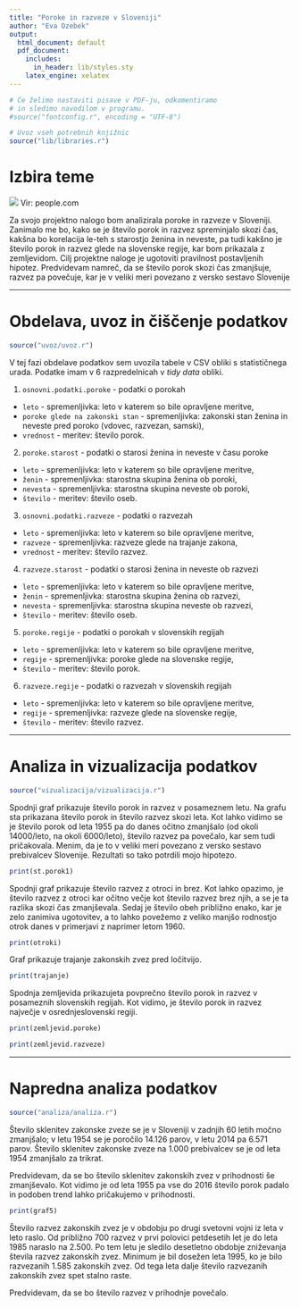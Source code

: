 ```yaml
---
title: "Poroke in razveze v Sloveniji"
author: "Eva Ozebek"
output:
  html_document: default
  pdf_document:
    includes:
      in_header: lib/styles.sty
    latex_engine: xelatex
---
```


```r
# Če želimo nastaviti pisave v PDF-ju, odkomentiramo
# in sledimo navodilom v programu.
#source("fontconfig.r", encoding = "UTF-8")

# Uvoz vseh potrebnih knjižnic
source("lib/libraries.r")
```

# Izbira teme
![](https://www.beckercounseling.com/wp-content/uploads/2017/07/divorce-2.jpg)
Vir: people.com

Za svojo projektno nalogo bom analizirala poroke in razveze v Sloveniji. Zanimalo me bo, kako se je število porok in razvez spreminjalo skozi čas, kakšna bo korelacija le-teh s starostjo ženina in neveste, pa tudi kakšno je število porok in razvez glede na slovenske regije, kar bom prikazala z zemljevidom. Cilj projektne naloge je ugotoviti pravilnost postavljenih hipotez. Predvidevam namreč, da se število porok skozi čas zmanjšuje, razvez pa povečuje, kar je v veliki meri povezano z versko sestavo Slovenije

***

# Obdelava, uvoz in čiščenje podatkov

```r
source("uvoz/uvoz.r")
```

V tej fazi obdelave podatkov sem uvozila tabele v CSV obliki s statističnega urada. Podatke imam v 6 razpredelnicah v *tidy data* obliki.

1. `osnovni.podatki.poroke` - podatki o porokah
  - `leto` - spremenljivka: leto v katerem so bile opravljene meritve,
  - `poroke glede na zakonski stan` - spremenljivka: zakonski stan ženina in neveste pred poroko (vdovec, razvezan, samski),
  - `vrednost` - meritev: število porok.

2. `poroke.starost` - podatki o starosi ženina in neveste v času poroke
  - `leto` - spremenljivka: leto v katerem so bile opravljene meritve,
  - `ženin` - spremenljivka: starostna skupina ženina ob poroki,
  - `nevesta` - spremenljivka: starostna skupina neveste ob poroki,
  - `število` - meritev: število oseb.

3. `osnovni.podatki.razveze` - podatki o razvezah
  - `leto` - spremenljivka: leto v katerem so bile opravljene meritve,
  - `razveze` - spremenljivka: razveze glede na trajanje zakona,
  - `vrednost` - meritev: število razvez.

4. `razveze.starost` - podatki o starosi ženina in neveste ob razvezi
  - `leto` - spremenljivka: leto v katerem so bile opravljene meritve,
  - `ženin` - spremenljivka: starostna skupina ženina ob razvezi,
  - `nevesta` - spremenljivka: starostna skupina neveste ob razvezi,
  - `število` - meritev: število oseb.
  
5. `poroke.regije` - podatki o porokah v slovenskih regijah
  - `leto` - spremenljivka: leto v katerem so bile opravljene meritve,
  - `regije` - spremenljivka: poroke glede na slovenske regije,
  - `število` - meritev: število porok.
  
6. `razveze.regije` - podatki o razvezah v slovenskih regijah
  - `leto` - spremenljivka: leto v katerem so bile opravljene meritve,
  - `regije` - spremenljivka: razveze glede na slovenske regije,
  - `število` - meritev: število razvez.  

 
***

# Analiza in vizualizacija podatkov

```r
source("vizualizacija/vizualizacija.r")
```

Spodnji graf prikazuje število porok in razvez v posameznem letu.
Na grafu sta prikazana število porok in število razvez skozi leta. Kot lahko vidimo se je število porok od leta 1955 pa do danes očitno zmanjšalo (od okoli 14000/leto, na okoli 6000/leto), število razvez pa povečalo, kar sem tudi pričakovala. Menim, da je to v veliki meri povezano z versko sestavo prebivalcev Slovenije. Rezultati so tako potrdili mojo hipotezo. 

```r
print(st.porok1)
```

Spodnji graf prikazuje število razvez z otroci in brez.
Kot lahko opazimo, je število razvez z otroci kar očitno večje kot število razvez brez njih, a se je ta razlika skozi čas zmanjševala. Sedaj je število obeh približno enako, kar je zelo zanimiva ugotovitev, a to lahko povežemo z veliko manjšo rodnostjo otrok danes v primerjavi z naprimer letom 1960. 

```r
print(otroki)
```

Graf prikazuje trajanje zakonskih zvez pred ločitvijo.

```r
print(trajanje)
```

Spodnja zemljevida prikazujeta povprečno število porok in razvez v posameznih slovenskih regijah. Kot vidimo, je število porok in razvez največje v osrednjeslovenski regiji. 

```r
print(zemljevid.poroke)
```

```r
print(zemljevid.razveze)
```


***

# Napredna analiza podatkov

```r
source("analiza/analiza.r")
```

Število sklenitev zakonske zveze se je v Sloveniji v zadnjih 60 letih močno zmanjšalo; v letu 1954 se je poročilo 14.126 parov, v letu 2014 pa 6.571 parov. Število sklenitev zakonske zveze na 1.000 prebivalcev se je od leta 1954 zmanjšalo za trikrat.

Predvidevam, da se bo število sklenitev zakonskih zvez v prihodnosti še zmanjševalo. Kot vidimo je od leta 1955 pa vse do 2016 število porok padalo in podoben trend lahko pričakujemo v prihodnosti.

```r
print(graf5)
```


Število razvez zakonskih zvez je v obdobju po drugi svetovni vojni iz leta v leto raslo. Od približno 700 razvez v prvi polovici petdesetih let je do leta 1985 naraslo na 2.500. Po tem letu je sledilo desetletno obdobje zniževanja števila razvez zakonskih zvez. Minimum je bil dosežen leta 1995, ko je bilo razvezanih 1.585 zakonskih zvez. Od tega leta dalje število razvezanih zakonskih zvez spet stalno raste.

Predvidevam, da se bo število razvez v prihodnje povečalo.